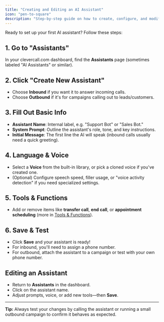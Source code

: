 ```yaml
---
title: "Creating and Editing an AI Assistant"
icon: "pen-to-square"
description: "Step-by-step guide on how to create, configure, and modify your AI assistants for both inbound and outbound calls"
---
```


Ready to set up your first AI assistant? Follow these steps:

## 1. Go to "Assistants"

In your clevercall.com dashboard, find the **Assistants** page (sometimes labeled "AI Assistants" or similar).

## 2. Click "Create New Assistant"

- Choose **Inbound** if you want it to answer incoming calls.
- Choose **Outbound** if it's for campaigns calling out to leads/customers.

## 3. Fill Out Basic Info

- **Assistant Name**: Internal label, e.g. "Support Bot" or "Sales Bot."
- **System Prompt**: Outline the assistant's role, tone, and key instructions.
- **Initial Message**: The first line the AI will speak (inbound calls usually need a quick greeting).

## 4. Language & Voice

- Select a **Voice** from the built-in library, or pick a cloned voice if you've created one.
- (Optional) Configure speech speed, filler usage, or "voice activity detection" if you need specialized settings.

## 5. Tools & Functions

- Add or remove items like **transfer call**, **end call**, or **appointment scheduling** (more in [Tools & Functions](/ai-assistants/tools-and-functions)).

## 6. Save & Test

- Click **Save** and your assistant is ready!
- For inbound, you'll need to assign a phone number.
- For outbound, attach the assistant to a campaign or test with your own phone number.

## Editing an Assistant

- Return to **Assistants** in the dashboard.
- Click on the assistant name.
- Adjust prompts, voice, or add new tools—then **Save**.

---

**Tip:** Always test your changes by calling the assistant or running a small outbound campaign to confirm it behaves as expected.
